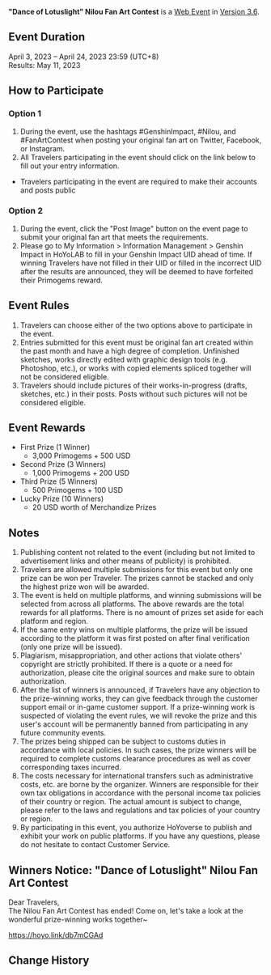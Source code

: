 {{Event
|name              = "Dance of Lotuslight" Nilou Fan Art Contest
|image             = Dance of Lotuslight Nilou Fan Art Contest.png
|type              = Web
|group             = Submission
|group2            = Fanart
|time_known        = yes
|time_start        = 2023-04-03 12:00:00
|time_start_offset = GMT+8
|time_end          = 2023-04-24 23:59:59
|time_end_offset   = GMT+8
|link              = https://www.hoyolab.com/contribution/241
}}
{{Description|Dear Travelers,<br>Nilou's Fan Art Contest has begun! Get your drawing tools ready, and come participate~}}
'''"Dance of Lotuslight" Nilou Fan Art Contest''' is a [[Web Event]] in [[Version 3.6]].

==Event Duration==
April 3, 2023 – April 24, 2023 23:59 (UTC+8)<br>
Results: May 11, 2023

==How to Participate==
===Option 1===
# During the event, use the hashtags #GenshinImpact, #Nilou, and #FanArtContest when posting your original fan art on Twitter, Facebook, or Instagram.
# All Travelers participating in the event should click on the link below to fill out your entry information.
*Travelers participating in the event are required to make their accounts and posts public

===Option 2===
# During the event, click the "Post Image" button on the event page to submit your original fan art that meets the requirements.
# Please go to My Information > Information Management > Genshin Impact in HoYoLAB to fill in your Genshin Impact UID ahead of time. If winning Travelers have not filled in their UID or filled in the incorrect UID after the results are announced, they will be deemed to have forfeited their Primogems reward.

==Event Rules==
# Travelers can choose either of the two options above to participate in the event.
# Entries submitted for this event must be original fan art created within the past month and have a high degree of completion. Unfinished sketches, works directly edited with graphic design tools (e.g. Photoshop, etc.), or works with copied elements spliced together will not be considered eligible.
# Travelers should include pictures of their works-in-progress (drafts, sketches, etc.) in their posts. Posts without such pictures will not be considered eligible.

==Event Rewards==
* First Prize (1 Winner)
** 3,000 Primogems + 500 USD
* Second Prize (3 Winners)
** 1,000 Primogems + 200 USD
* Third Prize (5 Winners)
** 500 Primogems + 100 USD
* Lucky Prize (10 Winners)
** 20 USD worth of Merchandize Prizes

==Notes==
# Publishing content not related to the event (including but not limited to advertisement links and other means of publicity) is prohibited.
# Travelers are allowed multiple submissions for this event but only one prize can be won per Traveler. The prizes cannot be stacked and only the highest prize won will be awarded.
# The event is held on multiple platforms, and winning submissions will be selected from across all platforms. The above rewards are the total rewards for all platforms. There is no amount of prizes set aside for each platform and region.
# If the same entry wins on multiple platforms, the prize will be issued according to the platform it was first posted on after final verification (only one prize will be issued).
# Plagiarism, misappropriation, and other actions that violate others' copyright are strictly prohibited. If there is a quote or a need for authorization, please cite the original sources and make sure to obtain authorization.
# After the list of winners is announced, if Travelers have any objection to the prize-winning works, they can give feedback through the customer support email or in-game customer support. If a prize-winning work is suspected of violating the event rules, we will revoke the prize and this user's account will be permanently banned from participating in any future community events.
# The prizes being shipped can be subject to customs duties in accordance with local policies. In such cases, the prize winners will be required to complete customs clearance procedures as well as cover corresponding taxes incurred.
# The costs necessary for international transfers such as administrative costs, etc. are borne by the organizer. Winners are responsible for their own tax obligations in accordance with the personal income tax policies of their country or region. The actual amount is subject to change, please refer to the laws and regulations and tax policies of your country or region.
# By participating in this event, you authorize HoYoverse to publish and exhibit your work on public platforms. If you have any questions, please do not hesitate to contact Customer Service.

==Winners Notice: "Dance of Lotuslight" Nilou Fan Art Contest==
Dear Travelers,<br>The Nilou Fan Art Contest has ended! Come on, let's take a look at the wonderful prize-winning works together~

https://hoyo.link/db7mCGAd

==Change History==
{{Change History|3.6}}